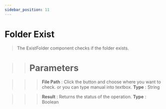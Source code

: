 ```yaml
---
sidebar_position: 11
---
```


# Folder Exist

> The ExistFolder component checks if the folder exists.

> > # Parameters

> > > **File Path** : Click the button and choose where you want to check. or you can type manual into textbox. **Type** : String

> > > **Result** : Returns the status of the operation. **Type** : Boolean
